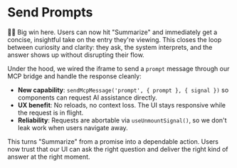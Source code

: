 # Send Prompts

👨‍💼 Big win here. Users can now hit "Summarize" and immediately get a concise, insightful take on the entry they're viewing. This closes the loop between curiosity and clarity: they ask, the system interprets, and the answer shows up without disrupting their flow.

Under the hood, we wired the iframe to send a `prompt` message through our MCP bridge and handle the response cleanly:

- **New capability**: `sendMcpMessage('prompt', { prompt }, { signal })` so components can request AI assistance directly.
- **UX benefit**: No reloads, no context loss. The UI stays responsive while the request is in flight.
- **Reliability**: Requests are abortable via `useUnmountSignal()`, so we don't leak work when users navigate away.

This turns "Summarize" from a promise into a dependable action. Users now trust that our UI can ask the right question and deliver the right kind of answer at the right moment.
